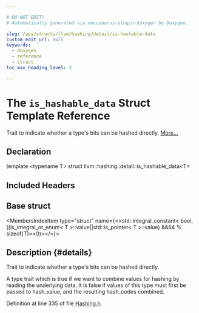 ```yaml
---

# DO NOT EDIT!
# Automatically generated via docusaurus-plugin-doxygen by Doxygen.

slug: /api/structs/llvm/hashing/detail/is-hashable-data
custom_edit_url: null
keywords:
  - doxygen
  - reference
  - struct
toc_max_heading_level: 3

---
```





# The `is_hashable_data` Struct Template Reference

<DoxygenPage pluginConfig={pluginConfig}>

Trait to indicate whether a type&#39;s bits can be hashed directly. <a href="#details">More...</a>

## Declaration

<CodeBlock>template &lt;typename T&gt;
struct llvm::hashing::detail::is_hashable_data&lt;T&gt;</CodeBlock>

## Included Headers

<IncludesList>
<IncludesListItem
  filePath="llvm/ADT/Hashing.h"
  permalink="/docs/api/files/include/include/llvm/include/llvm/adt/hashing-h"
  isLocal="true" />
</IncludesList>

## Base struct

<MembersIndex>

<MembersIndexItem
  type="struct"
  name={<>std::integral&#95;constant&lt; bool,((is&#95;integral&#95;or&#95;enum&lt; T &gt;::value||std::is&#95;pointer&lt; T &gt;::value) &amp;&amp;64 % sizeof(T)==0)&gt;</>}>
</MembersIndexItem>

</MembersIndex>

## Description {#details}

Trait to indicate whether a type&#39;s bits can be hashed directly.

A type trait which is true if we want to combine values for hashing by reading the underlying data. It is false if values of this type must first be passed to hash&#95;value, and the resulting hash&#95;codes combined.

Definition at line 335 of file <a href="/docs/api/files/include/include/llvm/include/llvm/adt/hashing-h">Hashing.h</a>.

</DoxygenPage>
